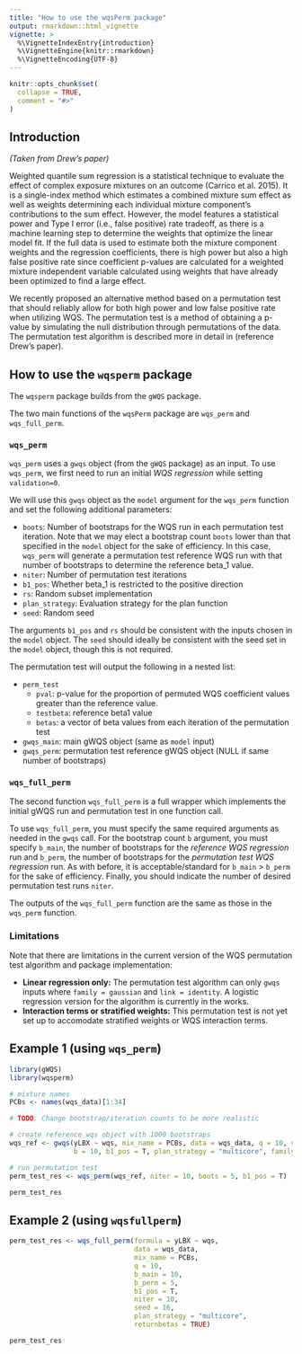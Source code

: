 ```yaml
---
title: "How to use the wqsPerm package"
output: rmarkdown::html_vignette
vignette: >
  %\VignetteIndexEntry{introduction}
  %\VignetteEngine{knitr::rmarkdown}
  %\VignetteEncoding{UTF-8}
---
```


```r
knitr::opts_chunk$set(
  collapse = TRUE,
  comment = "#>"
)
```

## Introduction 

*(Taken from Drew's paper)*

Weighted quantile sum regression is a statistical technique to evaluate the effect of complex exposure mixtures on an outcome (Carrico et al. 2015). It is a single-index method which estimates a combined mixture sum effect as well as weights determining each individual mixture component's contributions to the sum effect. However, the model features a statistical power and Type I error (i.e., false positive) rate tradeoff, as there is a machine learning step to determine the weights that optimize the linear model fit. If the full data is used to estimate both the mixture component weights and the regression coefficients, there is high power but also a high false positive rate since coefficient p-values are calculated for a weighted mixture independent variable calculated using weights that have already been optimized to find a large effect. 

We recently proposed an alternative method based on a permutation test that should reliably allow for both high power and low false positive rate when utilizing WQS. The permutation test is a method of obtaining a p-value by simulating the null distribution through permutations of the data. The permutation test algorithm is described more in detail in (reference Drew's paper).

## How to use the `wqsperm` package 

The `wqsperm` package builds from the `gWQS` package.

The two main functions of the `wqsPerm` package are `wqs_perm` and `wqs_full_perm`. 

### `wqs_perm`

`wqs_perm` uses a `gwqs` object (from the `gWQS` package) as an input. To use `wqs_perm`, we first need to run an initial *WQS regression* while setting `validation=0`.  

We will use this `gwqs` object as the `model` argument for the `wqs_perm` function and set the following additional parameters: 

* `boots`: Number of bootstraps for the WQS run in each permutation test iteration. Note that we may elect a bootstrap count `boots` lower than that specified in the `model` object for the sake of efficiency. In this case, `wqs_perm` will generate a permutation test reference WQS run with that number of bootstraps to determine the reference beta_1 value. 
* `niter`: Number of permutation test iterations 
* `b1_pos`: Whether beta_1 is restricted to the positive direction 
* `rs`: Random subset implementation 
* `plan_strategy`: Evaluation strategy for the plan function 
* `seed`: Random seed 

The arguments `b1_pos` and `rs` should be consistent with the inputs chosen in the `model` object. The `seed` should ideally be consistent with the seed set in the `model` object, though this is not required. 

The permutation test will output the following in a nested list: 

* `perm_test`
  * `pval`: p-value for the proportion of permuted WQS coefficient values greater than the reference value.  
  * `testbeta`: reference beta1 value 
  * `betas`: a vector of beta values from each iteration of the permutation test
* `gwqs_main`: main gWQS object (same as `model` input)
* `gwqs_perm`: permutation test reference gWQS object (NULL if same number of bootstraps)

### `wqs_full_perm` 

The second function `wqs_full_perm` is a full wrapper which implements the initial gWQS run and permutation test in one function call. 

To use `wqs_full_perm`, you must specify the same required arguments as needed in the `gwqs` call. For the bootstrap count `b` argument, you must specify `b_main`, the number of bootstraps for the *reference WQS regression* run and `b_perm`, the number of bootstraps for the *permutation test WQS regression* run. As with before, it is acceptable/standard for `b_main` $>$ `b_perm` for the sake of efficiency. Finally, you should indicate the number of desired permutation test runs `niter`.

The outputs of the `wqs_full_perm` function are the same as those in the `wqs_perm` function. 

### Limitations 

Note that there are limitations in the current version of the WQS permutation test algorithm and package implementation: 

* **Linear regression only:** The permutation test algorithm can only `gwqs` inputs where `family = gaussian` and `link = identity`. A logistic regression version for the algorithm is currently in the works. 
* **Interaction terms or stratified weights:**  This permutation test is not yet set up to accomodate stratified weights or WQS interaction terms.

## Example 1 (using `wqs_perm`)

```r
library(gWQS)
library(wqsperm)

# mixture names
PCBs <- names(wqs_data)[1:34]

# TODO: Change bootstrap/iteration counts to be more realistic

# create reference wqs object with 1000 bootstraps
wqs_ref <- gwqs(yLBX ~ wqs, mix_name = PCBs, data = wqs_data, q = 10, validation = 0,
                b = 10, b1_pos = T, plan_strategy = "multicore", family = "gaussian", seed = 16)

# run permutation test
perm_test_res <- wqs_perm(wqs_ref, niter = 10, boots = 5, b1_pos = T)

perm_test_res
```

## Example 2 (using `wqsfullperm`)

```r
perm_test_res <- wqs_full_perm(formula = yLBX ~ wqs,
                               data = wqs_data,
                               mix_name = PCBs,
                               q = 10,
                               b_main = 10,
                               b_perm = 5,
                               b1_pos = T,
                               niter = 10,
                               seed = 16,
                               plan_strategy = "multicore",
                               returnbetas = TRUE)

perm_test_res
```

